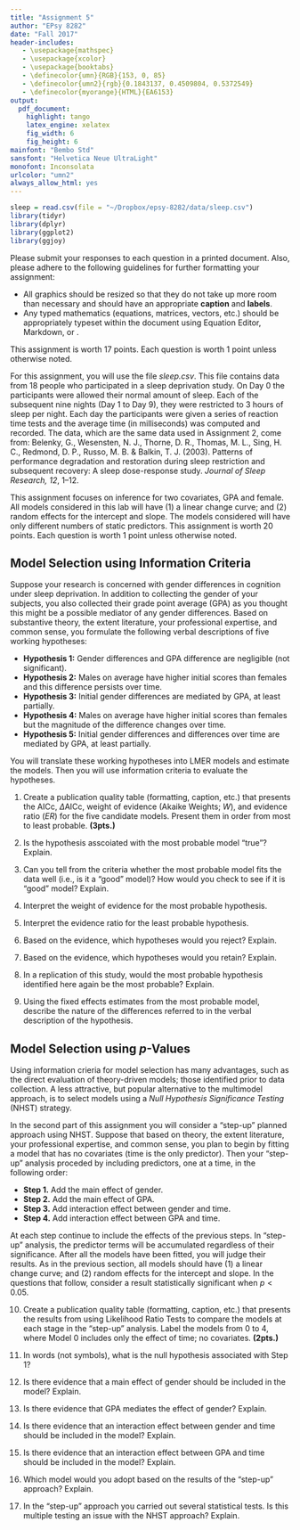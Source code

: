 ```yaml
---
title: "Assignment 5"
author: "EPsy 8282"
date: "Fall 2017"
header-includes:
   - \usepackage{mathspec}
   - \usepackage{xcolor}
   - \usepackage{booktabs}
   - \definecolor{umn}{RGB}{153, 0, 85}
   - \definecolor{umn2}{rgb}{0.1843137, 0.4509804, 0.5372549}
   - \definecolor{myorange}{HTML}{EA6153}
output: 
  pdf_document:
    highlight: tango
    latex_engine: xelatex
    fig_width: 6
    fig_height: 6
mainfont: "Bembo Std"
sansfont: "Helvetica Neue UltraLight"
monofont: Inconsolata
urlcolor: "umn2"
always_allow_html: yes
---
```


```r
sleep = read.csv(file = "~/Dropbox/epsy-8282/data/sleep.csv")
library(tidyr)
library(dplyr)
library(ggplot2)
library(ggjoy)
```

Please submit your responses to each question in a printed document. Also, please adhere to the following guidelines for further formatting your assignment: 

- All graphics should be resized so that they do not take up more room than necessary and should have an appropriate **caption** and **labels**. 
- Any typed mathematics (equations, matrices, vectors, etc.) should be appropriately typeset within the document using Equation Editor, Markdown, or \LaTeX. 

This assignment is worth 17 points. Each question is worth 1 point unless otherwise noted. 

\rule{0.5\linewidth}{\linethickness}

For this assignment, you will use the file *sleep.csv*. This file contains data from 18 people who participated in a sleep deprivation study. On Day 0 the participants were allowed their normal amount of sleep. Each of the subsequent nine nights (Day 1 to Day 9), they were restricted to 3 hours of sleep per night. Each day the participants were given a series of reaction time tests and the average time (in milliseconds) was computed and recorded. The data, which are the same data used in Assignment 2, come from: Belenky, G., Wesensten, N. J., Thorne, D. R., Thomas, M. L., Sing, H. C., Redmond, D. P., Russo, M. B. \& Balkin, T. J. (2003). Patterns of performance degradation and restoration during sleep restriction and subsequent recovery: A sleep dose-response study. *Journal of Sleep Research, 12*, 1--12.

This assignment focuses on inference for two covariates, GPA and female. All models considered in this lab will have (1) a linear change curve; and (2) random effects for the intercept and slope. The models considered will have only different numbers of static predictors. This assignment is worth 20 points. Each question is worth 1 point unless otherwise noted.

## Model Selection using Information Criteria

Suppose your research is concerned with gender differences in cognition under sleep deprivation. In addition to collecting the gender of your subjects, you also collected their grade point average (GPA) as you thought this might be a possible mediator of any gender differences. Based on substantive theory, the extent literature, your professional expertise, and common sense, you formulate the following verbal descriptions of five working hypotheses:

- **Hypothesis 1:** Gender differences and GPA difference are negligible (not significant).
- **Hypothesis 2:** Males on average have higher initial scores than females and this difference persists over
time.
- **Hypothesis 3:** Initial gender differences are mediated by GPA, at least partially.
- **Hypothesis 4:** Males on average have higher initial scores than females but the magnitude of the difference
changes over time.
- **Hypothesis 5:** Initial gender differences and differences over time are mediated by GPA, at least partially.

You will translate these working hypotheses into LMER models and estimate the models. Then you will use information criteria to evaluate the hypotheses.  

1. Create a publication quality table (formatting, caption, etc.) that presents the AICc, $\Delta$AICc, weight of evidence (Akaike Weights; $W$), and evidence ratio ($ER$) for the five candidate models. Present them in order from most to least probable. **(3pts.)**

2. Is the hypothesis asscoiated with the most probable model "true"? Explain.

3. Can you tell from the criteria whether the most probable model fits the data well (i.e., is it a "good" model)? How would you check to see if it is "good" model? Explain.

4. Interpret the weight of evidence for the most probable hypothesis.

5. Interpret the evidence ratio for the least probable hypothesis.

6. Based on the evidence, which hypotheses would you reject? Explain.

7. Based on the evidence, which hypotheses would you retain? Explain.

8. In a replication of this study, would the most probable hypothesis identified here again be the most probable? Explain.

9. Using the fixed effects estimates from the most probable model, describe the nature of the differences referred to in the verbal description of the hypothesis.

## Model Selection using *p*-Values

Using information crieria for model selection has many advantages, such as the direct evaluation of theory-driven models; those identified prior to data collection. A less attractive, but popular alternative to the multimodel approach, is to select models using a *Null Hypothesis Significance Testing* (NHST) strategy. 

In the second part of this assignment you will consider a "step-up" planned approach using NHST. Suppose that based on theory, the extent literature, your professional expertise, and common sense, you plan to begin by fitting a model that has no covariates (time is the only predictor). Then your "step-up" analysis proceded by including predictors, one at a time, in the following order:

- **Step 1.** Add the main effect of gender.
- **Step 2.** Add the main effect of GPA. 
- **Step 3.** Add interaction effect between gender and time. 
- **Step 4.** Add interaction effect between GPA and time.

At each step continue to include the effects of the previous steps. In  "step-up" analysis, the predictor terms will be accumulated regardless of their significance. After all the models have been fitted, you will judge their results. As in the previous section, all models should have (1) a linear change curve; and (2) random effects for the intercept and slope. In the questions that follow, consider a result statistically significant when $p < 0.05$.

10. Create a publication quality table (formatting, caption, etc.) that presents the results from using Likelihood Ratio Tests to compare the models at each stage in the "step-up" analysis. Label the models from 0 to 4, where Model 0 includes only the effect of time; no covariates. **(2pts.)**

11. In words (not symbols), what is the null hypothesis associated with Step 1?

12. Is there evidence that a main effect of gender should be included in the model? Explain.

13. Is there evidence that GPA mediates the effect of gender? Explain.

14. Is there evidence that an interaction effect between gender and time should be included in the model? Explain.

15. Is there evidence that an interaction effect between GPA and time should be included in the model? Explain.

16. Which model would you adopt based on the results of the "step-up" approach? Explain.

17. In the "step-up" approach you carried out several statistical tests. Is this multiple testing an issue with the NHST approach? Explain.
